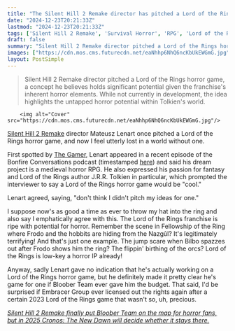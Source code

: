```yaml
---
title: "The Silent Hill 2 Remake director has pitched a Lord of the Rings horror game, and suddenly I'm hunched over growling 'my precious' at the thought of it"
date: "2024-12-23T20:21:33Z"
lastmod: "2024-12-23T20:21:33Z"
tags: ['Silent Hill 2 Remake', 'Survival Horror', 'RPG', 'Lord of the Rings', 'Horror', 'Bloober Team', 'Video Games']
draft: false
summary: "Silent Hill 2 Remake director pitched a Lord of the Rings horror game,  a concept he believes holds significant potential given the franchise's inherent horror elements.  While not currently in development, the idea highlights the untapped horror potential within Tolkien's world."
images: ["https://cdn.mos.cms.futurecdn.net/eaNhhp6NhQ6ncKbUkEWGmG.jpg"]
layout: PostSimple
---
```

> Silent Hill 2 Remake director pitched a Lord of the Rings horror game,  a concept he believes holds significant potential given the franchise's inherent horror elements.  While not currently in development, the idea highlights the untapped horror potential within Tolkien's world.


        <img alt="Cover" src="https://cdn.mos.cms.futurecdn.net/eaNhhp6NhQ6ncKbUkEWGmG.jpg"/>
        
[Silent Hill 2 Remake](https://www.gamesradar.com/games/survival-horror/silent-hill-2-remake-guide/) director Mateusz Lenart once pitched a Lord of the Rings horror game, and now I feel utterly lost in a world without one.

First spotted by [The Gamer](https://www.thegamer.com/silent-hill-2-remake-director-pitched-the-lord-of-the-rings-horror-game/), Lenart appeared in a recent episode of the Bonfire Conversations podcast (timestamped [here](https://youtu.be/NOhb98mrN4E?si=mY6Qmqy7F8DGSXgX&t=1979)) and said his dream project is a medieval horror RPG. He also expressed his passion for fantasy and Lord of the Rings author J.R.R. Tolkien in particular, which prompted the interviewer to say a Lord of the Rings horror game would be "cool."

Lenart agreed, saying, "don't think I didn't pitch my ideas for one."

I suppose now's as good a time as ever to throw my hat into the ring and also say I emphatically agree with this. The Lord of the Rings franchise is ripe with potential for horror. Remember the scene in Fellowship of the Ring where Frodo and the hobbits are hiding from the Nazgûl? It's legitimately terrifying! And that's just one example. The jump scare when Bilbo spazzes out after Frodo shows him the ring? The flippin' birthing of the orcs? Lord of the Rings is low-key a horror IP already!

Anyway, sadly Lenart gave no indication that he's actually working on a Lord of the Rings horror game, but he definitely made it pretty clear he's game for one if Bloober Team ever gave him the budget. That said, I'd be surprised if Embracer Group ever licensed out the rights again after a certain 2023 Lord of the Rings game that wasn't so, uh, precious.

[<em>Silent Hill 2 Remake finally put Bloober Team on the map for horror fans, but in 2025 Cronos: The New Dawn will decide whether it stays there.</em>](https://www.gamesradar.com/games/horror/silent-hill-2-remake-finally-put-bloober-team-on-the-map-for-horror-fans-but-in-2025-cronos-the-new-dawn-will-decide-whether-it-stays-there/)
        